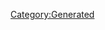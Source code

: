 {{Texts/Music
 |ID=113
 |MusicName=未来はオンナのためにある
 |OfficialName=未来はオンナのためにある
 |VocalName=ワルキューレ　美雲ΔJUNNA フレイアΔ鈴木みのり カナメΔ安野希世乃 レイナΔ東山奈央 マキナΔ西田望見
 |VocalNameLF=ワルキューレ　美雲ΔJUNNA　フレイアΔ鈴木みのり
カナメΔ安野希世乃　レイナΔ東山奈央　マキナΔ西田望見
 |Description=作品：劇場版マクロスΔ 絶対LIVE!!!!!!

歌手：ワルキューレ
　　　美雲ΔJUNNA　フレイアΔ鈴木みのり
　　　カナメΔ安野希世乃　レイナΔ東山奈央
　　　マキナΔ西田望見

作詞：岩里祐穂
作曲：齋藤大
 |BuyURL=https://recochoku.jp/song/S1009147844/single?ds=1013650104
 |StoryDesc=
 |StoryTitle=
 |BannerId=0
 |AnmStoreURL=
}}
[[Category:Generated]]
